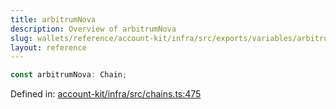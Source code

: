 ```yaml
---
title: arbitrumNova
description: Overview of arbitrumNova
slug: wallets/reference/account-kit/infra/src/exports/variables/arbitrumNova
layout: reference
---
```


```ts
const arbitrumNova: Chain;
```

Defined in: [account-kit/infra/src/chains.ts:475](https://github.com/alchemyplatform/aa-sdk/blob/08da565ff1e1b5bcae4581d79993c4ed9e522c16/account-kit/infra/src/chains.ts#L475)
